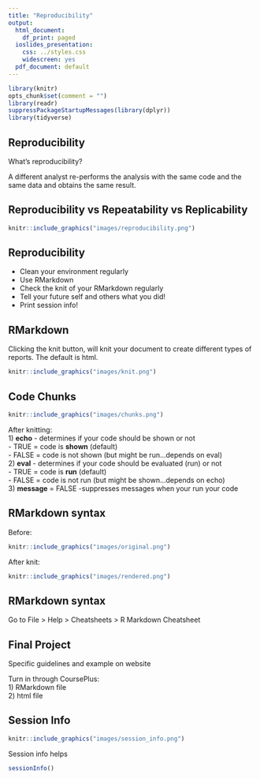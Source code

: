 ```yaml
---
title: "Reproducibility"
output:
  html_document:
    df_print: paged
  ioslides_presentation:
    css: ../styles.css
    widescreen: yes
  pdf_document: default
---
```



```r
library(knitr)
opts_chunk$set(comment = "")
library(readr)
suppressPackageStartupMessages(library(dplyr))
library(tidyverse)
```

## Reproducibility
What's reproducibility?

A different analyst re-performs the analysis with
the same code and
the same data and obtains
the same result.

## Reproducibility vs Repeatability vs Replicability

```r
knitr::include_graphics("images/reproducibility.png")
```

## Reproducibility
- Clean your environment regularly
- Use RMarkdown
- Check the knit of your RMarkdown regularly
- Tell your future self and others what you did!
- Print session info!

## RMarkdown

Clicking the knit button, will knit your document to create different types of reports. The default is html.

```r
knitr::include_graphics("images/knit.png")
```

## Code Chunks
```r
knitr::include_graphics("images/chunks.png")
```

After knitting:  
1) **echo** - determines if your code should be shown or not  
    - TRUE = code is **shown** (default)  
    - FALSE = code is not shown (but might be run...depends on eval)  
2) **eval** - determines if your code should be evaluated (run) or not  
    - TRUE = code is **run** (default)  
    - FALSE = code is not run (but might be shown...depends on echo)  
3) **message** = FALSE -suppresses messages when your run your code  

## RMarkdown syntax

Before:
```r
knitr::include_graphics("images/original.png")
```

After knit:
```r
knitr::include_graphics("images/rendered.png")
```

## RMarkdown syntax

Go to File > Help > Cheatsheets > R Markdown Cheatsheet

## Final Project

Specific guidelines and example on website  

Turn in through CoursePlus:  
1) RMarkdown file    
2) html file  

## Session Info

```r
knitr::include_graphics("images/session_info.png")
```

Session info helps

```r
sessionInfo()
```
